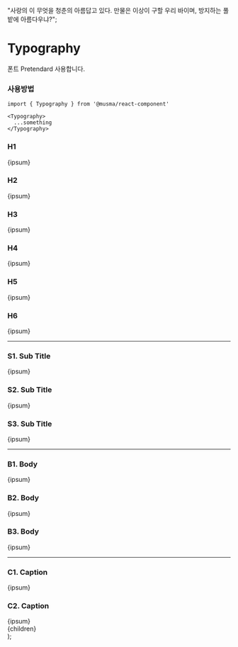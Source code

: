 

  "사랑의 이 무엇을 청춘의 아름답고 있다. 만물은 이상이 구할 우리 바이며, 방지하는 풀밭에 아름다우냐?";

# Typography

폰트 Pretendard 사용합니다.

### 사용방법

```
import { Typography } from '@musma/react-component'

<Typography>
  ...something
</Typography>
```

### H1

<Box className="not-prose">
  <Typography type="heading" variant="h1">
    {ipsum}
  </Typography>
</Box>

### H2

<Box className="not-prose">
  <Typography type="heading" variant="h2">
    {ipsum}
  </Typography>
</Box>

### H3

<Box className="not-prose">
  <Typography type="heading" variant="h3">
    {ipsum}
  </Typography>
</Box>

### H4

<Box className="not-prose">
  <Typography type="heading" variant="h4">
    {ipsum}
  </Typography>
</Box>

### H5

<Box className="not-prose">
  <Typography type="heading" variant="h5">
    {ipsum}
  </Typography>
</Box>

### H6

<Box className="not-prose">
  <Typography type="heading" variant="h6">
    {ipsum}
  </Typography>
</Box>

---

### S1. Sub Title

<Box className="not-prose">
  <Typography type="subTitle" variant="subTitle1">
    {ipsum}
  </Typography>
</Box>

### S2. Sub Title

<Box className="not-prose">
  <Typography type="subTitle" variant="subTitle2">
    {ipsum}
  </Typography>
</Box>

### S3. Sub Title

<Box className="not-prose">
  <Typography type="subTitle" variant="subTitle3">
    {ipsum}
  </Typography>
</Box>

---

### B1. Body

<Box className="not-prose">
  <Typography type="body" variant="body1">
    {ipsum}
  </Typography>
</Box>

### B2. Body

<Box className="not-prose">
  <Typography type="body" variant="body2">
    {ipsum}
  </Typography>
</Box>

### B3. Body

<Box className="not-prose">
  <Typography type="body" variant="body3">
    {ipsum}
  </Typography>
</Box>

---

### C1. Caption

<Box className="not-prose">
  <Typography type="caption" variant="caption1">
    {ipsum}
  </Typography>
</Box>

### C2. Caption

<Box className="not-prose">
  <Typography type="caption" variant="caption2">
    {ipsum}
  </Typography>
</Box>

  <article className="prose prose-lg dark:prose-invert">{children}</article>
);
